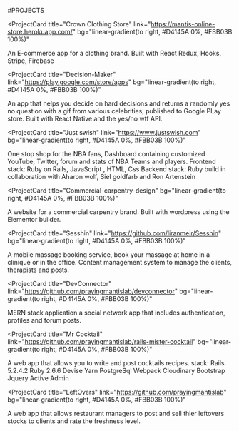 #PROJECTS

<ProjectCard
  title="Crown Clothing Store"
  link="https://mantis-online-store.herokuapp.com/"
  bg="linear-gradient(to right, #D4145A 0%, #FBB03B 100%)"
>
  An E-commerce app for a clothing brand. Built with React Redux, Hooks, Stripe,
  Firebase
</ProjectCard>

<ProjectCard
  title="Decision-Maker"
  link="https://play.google.com/store/apps"
  bg="linear-gradient(to right, #D4145A 0%, #FBB03B 100%)"
>
  An app that helps you decide on hard decisions and returns a randomly yes no
  question with a gif from various celebrities, published to Google PLay store.
  Built with React Native and the yes/no wtf API.
</ProjectCard>

<ProjectCard
  title="Just swish"
  link="https://www.justswish.com"
  bg="linear-gradient(to right, #D4145A 0%, #FBB03B 100%)"
>
  One stop shop for the NBA fans, Dashboard containing customized YouTube,
  Twitter, forum and stats of NBA Teams and players. Frontend stack: Ruby on
  Rails, JavaScript , HTML, Css Backend stack: Ruby build in collaboration with
  Aharon wolf, Siel goldfarb and Ron Artenstein
</ProjectCard>

<ProjectCard
  title="Commercial-carpentry-design"
  bg="linear-gradient(to right, #D4145A 0%, #FBB03B 100%)"
>
  A website for a commercial carpentry brand. Built with wordpress using the
  Elementor builder.
</ProjectCard>

<ProjectCard
  title="Sesshin"
  link="https://github.com/liranmeir/Sesshin"
  bg="linear-gradient(to right, #D4145A 0%, #FBB03B 100%)"
>
  A mobile massage booking service, book your massage at home in a clinique or
  in the office. Content management system to manage the clients, therapists and
  posts.
</ProjectCard>

<ProjectCard
  title="DevConnector"
  link="https://github.com/prayingmantislab/devconnector"
  bg="linear-gradient(to right, #D4145A 0%, #FBB03B 100%)"
>
  MERN stack application a social network app that includes authentication,
  profiles and forum posts.
</ProjectCard>

<ProjectCard
  title="Mr Cocktail"
  link="https://github.com/prayingmantislab/rails-mister-cocktail"
  bg="linear-gradient(to right, #D4145A 0%, #FBB03B 100%)"
>
  A web app that allows you to write and post cocktails recipes. stack: Rails
  5.2.4.2 Ruby 2.6.6 Devise Yarn PostgreSql Webpack Cloudinary Bootstrap Jquery
  Active Admin
</ProjectCard>

<ProjectCard
  title="LeftOvers"
  link="https://github.com/prayingmantislab"
  bg="linear-gradient(to right, #D4145A 0%, #FBB03B 100%)"
>
  A web app that allows restaurant managers to post and sell thier leftovers stocks to clients and rate the freshness level. 
</ProjectCard>
